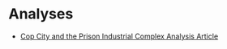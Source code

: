 # Analyses
- [Cop City and the Prison Industrial Complex Analysis Article](https://www.mainlinezine.com/cop-city-and-the-prison-industrial-complex-in-atlanta/)